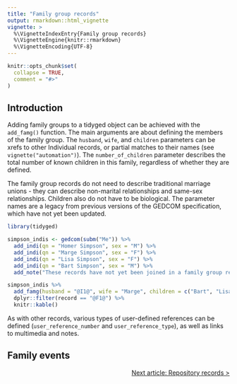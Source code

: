 ```yaml
---
title: "Family group records"
output: rmarkdown::html_vignette
vignette: >
  %\VignetteIndexEntry{Family group records}
  %\VignetteEngine{knitr::rmarkdown}
  %\VignetteEncoding{UTF-8}
---
```


```r
knitr::opts_chunk$set(
  collapse = TRUE,
  comment = "#>"
)
```

## Introduction

Adding family groups to a tidyged object can be achieved with the `add_famg()` function. The main arguments are about defining the members of the family group. The `husband`, `wife`, and `children` parameters can be xrefs to other Individual records, or partial matches to their names (see `vignette("automation")`). The `number_of_children` parameter describes the total number of known children in this family, regardless of whether they are defined.

The family group records do not need to describe traditional marriage unions - they can describe non-marital relationships and same-sex relationships. Children also do not have to be biological. The parameter names are a legacy from previous versions of the GEDCOM specification, which have not yet been updated.

```r
library(tidyged)

simpson_indis <- gedcom(subm("Me")) %>% 
  add_indi(qn = "Homer Simpson", sex = "M") %>% 
  add_indi(qn = "Marge Simpson", sex = "F") %>% 
  add_indi(qn = "Lisa Simpson", sex = "F") %>% 
  add_indi(qn = "Bart Simpson", sex = "M") %>% 
  add_note("These records have not yet been joined in a family group record")

simpson_indis %>% 
  add_famg(husband = "@I1@", wife = "Marge", children = c("Bart", "Lisa"), number_of_children = 3) %>% 
  dplyr::filter(record == "@F1@") %>% 
  knitr::kable()
```

As with other records, various types of user-defined references can be defined (`user_reference_number` and `user_reference_type`), as well as links to multimedia and notes.

## Family events

<p style="text-align: right;"><a href="https://jl5000.github.io/tidyged/articles/repository_records.html">Next article: Repository records ></a></p>
